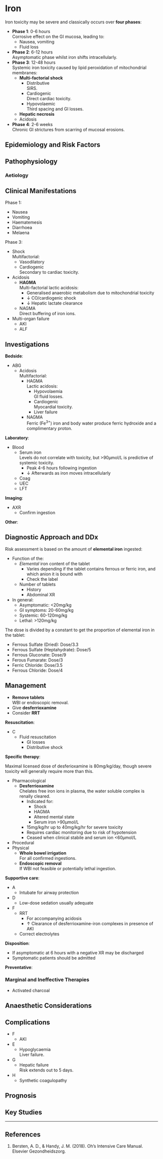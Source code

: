 # Iron {#sec-tox_iron}

Iron toxicity may be severe and classically occurs over **four phases**:

* **Phase 1**: 0-6 hours\
Corrosive effect on the GI mucosa, leading to:
	* Nausea, vomiting
	* Fluid loss
* **Phase 2**: 6-12 hours\
Asymptomatic phase whilst iron shifts intracellularly.
* **Phase 3**: 12-48 hours\
Systemic iron toxicity caused by lipid peroxidation of mitochondrial membranes:
	* **Multi-factorial shock**
		* Distributive\
		SIRS.
		* Cardiogenic\
		Direct cardiac toxicity.
		* Hypovolaemic\
		Third spacing and GI losses.
	* **Hepatic necrosis**
	* Acidosis
* **Phase 4**: 2-6 weeks\
Chronic GI strictures from scarring of mucosal erosions.


## Epidemiology and Risk Factors

## Pathophysiology

### Aetiology

## Clinical Manifestations

Phase 1:

* Nausea
* Vomiting
* Haematemesis
* Diarrhoea
* Melaena

Phase 3:

* Shock\
Multifactorial:
	* Vasodilatory
	* Cardiogenic\
	Secondary to cardiac toxicity.
* Acidosis
	* **HAGMA**\
	Multi-factorial lactic acidosis:
		* Generalised anaerobic metabolism due to mitochondrial toxicity
		* ↓ CO/cardiogenic shock
		* ↓ Hepatic lactate clearance
	* NAGMA\
	Direct buffering of iron ions.
* Multi-organ failure
	* AKI
	* ALF


## Investigations

**Bedside**:

* ABG
	* Acidosis\
	Multifactorial:
		* HAGMA\
		Lactic acidosis:
			* Hypovolaemia\
			GI fluid losses.
			* Cardiogenic\
			Myocardial toxicity.
			* Liver failure
		* NAGMA\
		Ferric (Fe^3+^) iron and body water produce ferric hydroxide and a complimentary proton.


**Laboratory**:

* Blood
	* Serum iron\
	Levels do not correlate with toxicity, but >90μmol/L is predictive of systemic toxicity.
		* Peak 4-6 hours following ingestion
		* ↓ Afterwards as iron moves intracellularly
	* Coag
	* UEC
	* LFT


**Imaging**:

* AXR
	* Confirm ingestion

**Other**:


## Diagnostic Approach and DDx

Risk assessment is based on the amount of **elemental iron** ingested:

* Function of the:
	* *Elemental* iron content of the tablet\
		* Varies depending if the tablet contains ferrous or ferric iron, and which anion it is bound with
		* Check the label
	* Number of tablets
		* History
		* Abdominal XR
* In general:
	* Asymptomatic: <20mg/kg
	* GI symptoms: 20-60mg/kg
	* Systemic: 60-120mg/kg
	* Lethal: >120mg/kg

:::column-margin
The dose is divided by a constant to get the proportion of elemental iron in the tablet:

* Ferrous Sulfate (Dried): Dose/3.3
* Ferrous Sulfate (Heptahydrate): Dose/5
* Ferrous Gluconate: Dose/9
* Ferous Fumarate: Dose/3
* Ferric Chloride: Dose/3.5
* Ferrous Chloride: Dose/4
:::


## Management

:::priority
* **Remove tablets**\
WBI or endoscopic removal.
* Give **desferrioxamine**
* Consider **RRT**
:::

**Resuscitation**:

* C
	* Fluid resuscitation
		* GI losses
		* Distributive shock

**Specific therapy**:

:::column-margin
Maximal licensed dose of desferioxamine is 80mg/kg/day, though severe toxicity will generally require more than this.
:::

* Pharmacological
	* **Desferrioxamine**\
	Chelates free iron ions in plasma, the water soluble complex is renally cleared.
		* Indicated for:
			* Shock
			* HAGMA
			* Altered mental state
			* Serum iron >90μmol/L
		* 15mg/kg/hr up to 40mg/kg/hr for severe toxicity
		* Requires cardiac monitoring due to risk of hypotension
		* Ceased when clinical stabile and serum ion <60μmol/L
* Procedural
* Physical
	* **Whole bowel irrigation**\
	For all confirmed ingestions.
	* **Endoscopic removal**\
	If WBI not feasible or potentially lethal ingestion.


**Supportive care**:

* A
	* Intubate for airway protection
* D
	* Low-dose sedation usually adequate
* F
	* RRT\
		* For accompanying acidosis
		* ↑ Clearance of desferrioxamine-iron complexes in presence of AKI
	* Correct electrolytes


**Disposition**:

* If asymptomatic at 6 hours with a negative XR may be discharged
* Symptomatic patients should be admitted

**Preventative**:


### Marginal and Ineffective Therapies

* Activated charcoal

## Anaesthetic Considerations

## Complications

* F
	* AKI
* E
	* Hypoglycaemia\
	Liver failure.
* G
	* Hepatic failure\
	Risk extends out to 5 days.
* H
	* Synthetic coagulopathy

## Prognosis

## Key Studies


---

## References

1. Bersten, A. D., & Handy, J. M. (2018). Oh’s Intensive Care Manual. Elsevier Gezondheidszorg.